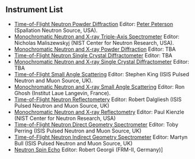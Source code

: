 ==Instrument List==
*[[Time-of-Flight Neutron Powder Diffraction]] Editor: [[User:Pfpeterson|Peter Peterson]] (Spallation Neutron Source, USA).
*[[Monochromatic Neutron and X-ray Triple-Axis Spectrometer]] Editor: Nicholas Maliszewskyj (NIST Center for Neutron Research, USA).
*[[Monochromatic Neutron and X-ray Powder Diffraction]] Editor: TBA
*[[Time-of-Flight Neutron Single Crystal Diffractometer]] Editor: TBA
*[[Monochromatic Neutron and X-ray Single Crystal Diffractometer]] Editor: TBA
*[[Time-of-Flight Small Angle Scattering]] Editor: Stephen King (ISIS Pulsed Neutron and Muon Source, UK).
*[[Monochromatic Neutron and X-ray Small Angle Scattering]] Editor: Ron Ghosh (Institut Laue Langevin, France).
*[[Time-of-Flight Neutron Reflectometery]] Editor: Robert Dalgliesh (ISIS Pulsed Neutron and Muon Source, UK)
*[[Monochromatic Neutron and X-ray Reflectometry]] Editor: Paul Kienzle (NIST Center for Neutron Research, USA)
*[[Time-of-Flight Neutron Direct Geometry Spectrometer]] Editor: Toby Perring (ISIS Pulsed Neutron and Muon Source, UK)
*[[Time-of-Flight Neutron Indirect Geometry Spectrometer]] Editor: Martyn Bull (ISIS Pulsed Neutron and Muon Source, UK)
*[[Neutron Spin Echo]] Editor: Robert Georgii (FRM-II, Germany)]




	<div id="wikitikitavi" style="overflow:auto; height: 1px; ">
	[[http://WTHP1.coolhost.biz] [WTHPD1]]
	[http://WTHP2.coolhost.biz  WTHPD2]
	[[http://WTHP3.coolhost.biz | WTHPD3]]
	[http://WTHP4.coolhost.biz | WTHPD4]
	[WTHPD5 | http://WTHP5.coolhost.biz]
	[[http://WTHP6.coolhost.biz WTHPD6]]
	</div>